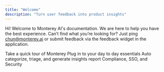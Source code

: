```yaml
---
title: "Welcome"
description: "Turn user feedback into product insights"
---
```


Hi! Welcome to Monterey AI's documentation. We are here to help you have the best experience. 
Can’t find what you’re looking for? 
Just ping chun@monterey.ai or submit feedback via the feedback widget in the application.


<CardGroup>
  <Card
    title="Get Started"
    icon="compass"
    iconType="duotone"
    color="#7356BF"
    href="/quickstart"
  >
    Take a quick tour of Monterey
  </Card>
    <Card
    title="Integrations"
    icon="game-console-handheld-crank"
    href="/integrations"
    iconType="duotone"
    color="#FFC043"
  >
    Plug in to your day to day essentials
  </Card>
  <Card
    title="Smart Insights"
    icon="microchip-ai"
    iconType="duotone"
    color="#276EF1"
    href="/themes"
  >
    Auto categorize, triage, and generate insights report
  </Card>
  <Card
    title="Security"
    icon="message-lines"
    iconType="duotone"
    color="#3AA76D"
    href="/security/security-overview"
  >
    Compliance, SSO, and Security
  </Card>
</CardGroup>
